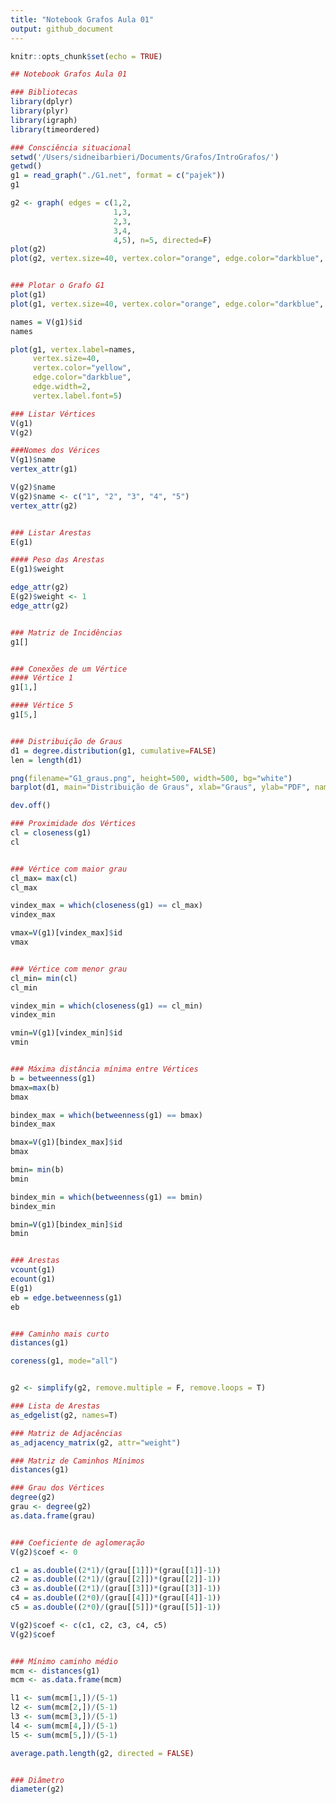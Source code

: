 ```yaml
---
title: "Notebook Grafos Aula 01"
output: github_document
---
```


```r
knitr::opts_chunk$set(echo = TRUE)

## Notebook Grafos Aula 01

### Bibliotecas
library(dplyr)
library(plyr)
library(igraph)
library(timeordered)

### Consciência situacional
setwd('/Users/sidneibarbieri/Documents/Grafos/IntroGrafos/')
getwd()
g1 = read_graph("./G1.net", format = c("pajek"))
g1

g2 <- graph( edges = c(1,2, 
                       1,3, 
                       2,3, 
                       3,4, 
                       4,5), n=5, directed=F)
plot(g2)
plot(g2, vertex.size=40, vertex.color="orange", edge.color="darkblue", edge.width=2, vertex.label.font=5)


### Plotar o Grafo G1
plot(g1)
plot(g1, vertex.size=40, vertex.color="orange", edge.color="darkblue", edge.width=2, vertex.label.font=5)

names = V(g1)$id
names

plot(g1, vertex.label=names, 
     vertex.size=40, 
     vertex.color="yellow", 
     edge.color="darkblue", 
     edge.width=2, 
     vertex.label.font=5)

### Listar Vértices
V(g1)
V(g2)

###Nomes dos Vérices
V(g1)$name
vertex_attr(g1)

V(g2)$name
V(g2)$name <- c("1", "2", "3", "4", "5")
vertex_attr(g2)


### Listar Arestas
E(g1)

#### Peso das Arestas
E(g1)$weight

edge_attr(g2)
E(g2)$weight <- 1
edge_attr(g2)


### Matriz de Incidências
g1[]


### Conexões de um Vértice
#### Vértice 1
g1[1,]

#### Vértice 5
g1[5,]


### Distribuição de Graus
d1 = degree.distribution(g1, cumulative=FALSE)
len = length(d1)

png(filename="G1_graus.png", height=500, width=500, bg="white")
barplot(d1, main="Distribuição de Graus", xlab="Graus", ylab="PDF", names.arg=c(0:(len-1)))

dev.off()

### Proximidade dos Vértices
cl = closeness(g1)
cl


### Vértice com maior grau
cl_max= max(cl)
cl_max

vindex_max = which(closeness(g1) == cl_max)
vindex_max

vmax=V(g1)[vindex_max]$id
vmax


### Vértice com menor grau
cl_min= min(cl)
cl_min

vindex_min = which(closeness(g1) == cl_min)
vindex_min

vmin=V(g1)[vindex_min]$id
vmin


### Máxima distância mínima entre Vértices
b = betweenness(g1)
bmax=max(b)
bmax

bindex_max = which(betweenness(g1) == bmax)
bindex_max

bmax=V(g1)[bindex_max]$id
bmax

bmin= min(b)
bmin

bindex_min = which(betweenness(g1) == bmin)
bindex_min

bmin=V(g1)[bindex_min]$id
bmin


### Arestas
vcount(g1)
ecount(g1)
E(g1)
eb = edge.betweenness(g1)
eb


### Caminho mais curto
distances(g1)

coreness(g1, mode="all")


g2 <- simplify(g2, remove.multiple = F, remove.loops = T)

### Lista de Arestas
as_edgelist(g2, names=T)

### Matriz de Adjacências 
as_adjacency_matrix(g2, attr="weight")

### Matriz de Caminhos Mínimos
distances(g1)

### Grau dos Vértices
degree(g2)
grau <- degree(g2)
as.data.frame(grau)


### Coeficiente de aglomeração
V(g2)$coef <- 0

c1 = as.double((2*1)/(grau[[1]])*(grau[[1]]-1))
c2 = as.double((2*1)/(grau[[2]])*(grau[[2]]-1))
c3 = as.double((2*1)/(grau[[3]])*(grau[[3]]-1))
c4 = as.double((2*0)/(grau[[4]])*(grau[[4]]-1))
c5 = as.double((2*0)/(grau[[5]])*(grau[[5]]-1))

V(g2)$coef <- c(c1, c2, c3, c4, c5)
V(g2)$coef


### Mínimo caminho médio
mcm <- distances(g1)
mcm <- as.data.frame(mcm)

l1 <- sum(mcm[1,])/(5-1)
l2 <- sum(mcm[2,])/(5-1)
l3 <- sum(mcm[3,])/(5-1)
l4 <- sum(mcm[4,])/(5-1)
l5 <- sum(mcm[5,])/(5-1)

average.path.length(g2, directed = FALSE)


### Diâmetro
diameter(g2)


```

